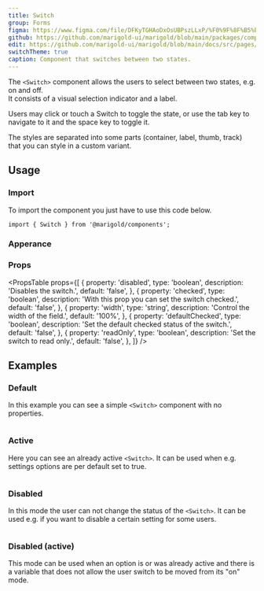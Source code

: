 ```yaml
---
title: Switch
group: Forms
figma: https://www.figma.com/file/DFKyTGHAoDxOsUBPszLLxP/%F0%9F%8F%B5%EF%B8%8FMarigold?node-id=2458%3A2254
github: https://github.com/marigold-ui/marigold/blob/main/packages/components/src/Switch/Switch.tsx
edit: https://github.com/marigold-ui/marigold/blob/main/docs/src/pages/components/switch.mdx
switchTheme: true
caption: Component that switches between two states.
---
```


The `<Switch>` component allows the users to select between two states, e.g. on and off.  
It consists of a visual selection indicator and a label.

Users may click or touch a Switch to toggle the state, or use the tab key to navigate to it and the space key to toggle it.

The styles are separated into some parts (container, label, thumb, track) that you can style in a custom variant.

<Preview>
  <Switch aria-label="demo-switch" />
</Preview>

## Usage

### Import

To import the component you just have to use this code below.

```tsx
import { Switch } from '@marigold/components';
```

### Apperance

<AppearanceTable component={title} />

### Props

<PropsTable
  props={[
    {
      property: 'disabled',
      type: 'boolean',
      description: 'Disables the switch.',
      default: 'false',
    },
    {
      property: 'checked',
      type: 'boolean',
      description: 'With this prop you can set the switch checked.',
      default: 'false',
    },
    {
      property: 'width',
      type: 'string',
      description: 'Control the width of the field.',
      default: '100%',
    },
    {
      property: 'defaultChecked',
      type: 'boolean',
      description: 'Set the default checked status of the switch.',
      default: 'false',
    },
    {
      property: 'readOnly',
      type: 'boolean',
      description: 'Set the switch to read only.',
      default: 'false',
    },
  ]}
/>

## Examples

### Default

In this example you can see a simple `<Switch>` component with no properties.

```tsx preview file=components/Switch/switch-basic.demo.tsx

```

### Active

Here you can see an already active `<Switch>`. It can be used when e.g. settings options are per default set to true.

```tsx preview file=components/Switch/switch-active.demo.tsx

```

### Disabled

In this mode the user can not change the status of the `<Switch>`. It can be used e.g. if you want to disable a certain setting for some users.

```tsx preview file=components/Switch/switch-disabled.demo.tsx

```

### Disabled (active)

This mode can be used when an option is or was already active and there is a variable that does not allow the user switch to be moved from its "on" mode.

```tsx preview file=components/Switch/switch-active-disabled.demo.tsx

```
